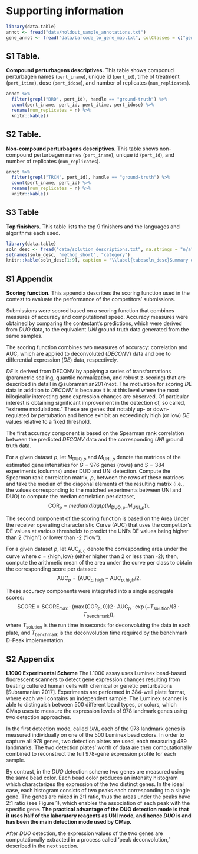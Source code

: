 \appendix
\clearpage 

# Supporting information {-}

```r
library(data.table)
annot <- fread("data/holdout_sample_annotations.txt")
gene_annot <- fread("data/barcode_to_gene_map.txt", colClasses = c("gene_id"="character"))
```

## S1 Table. {-}

**Compound perturbagens descriptives.** This table shows componud perturbagen names (`pert_iname`), unique id (`pert_id`), time of treatment (`pert_itime`), dose (`pert_idose`), and number of replicates (`num_replicates`). 

```r
annot %>% 
  filter(grepl("BRD", pert_id), handle == "ground-truth") %>%
  count(pert_iname, pert_id, pert_itime, pert_idose) %>%
  rename(num_replicates = n) %>%
  knitr::kable()
```

## S2 Table. {-}

**Non-compound perturbagens descriptives.** This table shows non-compound perturbagen names (`pert_iname`), unique id (`pert_id`), and number of replicates (`num_replicates`). 

```r
annot %>% 
  filter(grepl("TRCN", pert_id), handle == "ground-truth") %>%
  count(pert_iname, pert_id) %>%
  rename(num_replicates = n) %>%
  knitr::kable()
```

## S3 Table {-}

**Top finishers.**  This table lists the top 9 finishers and the languages and algorithms each used.

```r
library(data.table)
soln_desc <- fread("data/solution_descriptions.txt", na.strings = "n/a")
setnames(soln_desc, "method_short", "category")
knitr::kable(soln_desc[1:9], caption = "\\label{tab:soln_desc}Summary of contestant solutions")
```

## S1 Appendix {-}

**Scoring function.** This appendix describes the scoring function used in the contest to evaluate the performance of the competitors' submissions.

Submissions were scored based on a scoring function that combines measures of accuracy and computational speed. Accuracy measures were obtained by comparing the contestant's predictions, which were derived from $DUO$ data, to the equivalent $UNI$ ground truth data generated from the same samples.

The scoring function combines two measures of accuracy: correlation and AUC, which are applied to deconvoluted ($DECONV$) data and one to differential expression ($DE$) data, respectively.

$DE$ is derived from DECONV by applying a series of transformations (parametric scaling, quantile normalization, and robust z-scoring) that are described in detail in @subramanian2017next. The motivation for scoring $DE$ data in addition to $DECONV$ is because it is at this level where the most bilogically interesting gene expression changes are observed. Of particular interest is obtaining significant improvement in the detection of, so called, "extreme modulations." These are genes that notably up- or down-regulated by pertubation and hence exhibit an exceedingly high (or low) $DE$ values relative to a fixed threshold. 

The first accuracy component is based on the Spearman rank correlation between the predicted $DECONV$ data and the corresponding $UNI$ ground truth data.

For a given dataset $p$, let $M_{\text{DUO},p}$ and $M_{\text{UNI},p}$ denote the matrices of the estimated gene intensities for $G = 976$ genes (rows) and $S = 384$ experiments (columns) under DUO and UNI detection.
Compute the Spearman rank correlation matrix, $\rho$, between the rows of these matrices and take the median of the diagonal elements of the resulting matrix (i.e., the values corresponding to the matched experiments between UNI and DUO) to compute the median correlation per dataset, 
$$
  \text{COR}_p = median(diag(\rho(M_{\text{DUO},p}, M_{\text{UNI},p})). 
$$

The second component of the scoring function is based on the Area Under the receiver operating characteristic Curve (AUC) that uses the competitor's DE values at various thresholds to predict the UNI's DE values being higher than 2 ("high") or lower than -2 ("low").
 
For a given dataset $p$, let $\text{AUC}_{p, c}$ denote the corresponding area under the curve where $c = \{ \text{high}, \text{low} \}$ (either higher than 2 or less than -2); then, compute the arithmetic mean of the area under the curve per class to obtain the corresponding score per dataset:
$$
  \text{AUC}_p = (\text{AUC}_{p,\text{high}} + \text{AUC}_{p,\text{high}} / 2.
$$

These accuracy components were integrated into a single aggregate scores:
$$
\text{SCORE} = 
  \text{SCORE}_{\text{max}} \cdot (\max(\text{COR}_{p}, 0)) 2 
                   \cdot \text{AUC}_{p} 
                   \cdot \exp(- T_{\text{solution}} / (3 \cdot T_{\text{benchmark}})), 
$$ 
where $T_\text{solution}$ is the run time in seconds for deconvoluting the data in each plate, and $T_{\text{benchmark}}$ is the deconvolution time required by the benchmark D-Peak implementation. 

<!-- %%%%%%%%%%%%%%%%%%%%%%%% -->

## S2 Appendix  {-}

**L1000 Experimental Scheme** The L1000 assay uses Luminex bead-based fluorescent scanners to detect gene expression changes resulting from treating cultured human cells with chemical or genetic perturbations [Subramanian 2017]. Experiments are performed in 384-well plate format, where each well contains an independent sample. The Luminex scanner is able to distinguish between 500 different bead types, or colors, which CMap uses to measure the expression levels of 978 landmark genes using two detection approaches.

In the first detection mode, called $UNI$, each of the 978 landmark genes is measured individually on one of the 500 Luminex bead colors. In order to capture all 978 genes, two detection plates are used, each measuring 489 landmarks. The two detection plates’ worth of data are then computationally combined to reconstruct the full 978-gene expression profile for each sample.

By contrast, in the $DUO$ detection scheme two genes are measured using the same bead color. Each bead color produces an intensity histogram which characterizes the expression of the two distinct genes. In the ideal case, each histogram consists of two peaks each corresponding to a single gene. The genes are mixed in 2:1 ratio, thus the areas under the peaks have 2:1 ratio (see Figure 1), which enables the association of each peak with the specific gene. **The practical advantage of the DUO detection mode is that it uses half of the laboratory reagents as UNI mode, and hence $DUO$ is and has been the main detection mode used by CMap.**

After $DUO$ detection, the expression values of the two genes are computationally extracted in a process called 'peak deconvolution,' described in the next section. 

